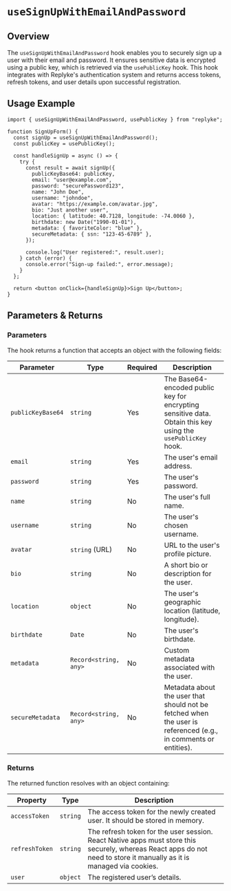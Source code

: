 
# `useSignUpWithEmailAndPassword`

## Overview

The `useSignUpWithEmailAndPassword` hook enables you to securely sign up a user with their email and password. It ensures sensitive data is encrypted using a public key, which is retrieved via the `usePublicKey` hook. This hook integrates with Replyke's authentication system and returns access tokens, refresh tokens, and user details upon successful registration.

## Usage Example

```tsx
import { useSignUpWithEmailAndPassword, usePublicKey } from "replyke";

function SignUpForm() {
  const signUp = useSignUpWithEmailAndPassword();
  const publicKey = usePublicKey();

  const handleSignUp = async () => {
    try {
      const result = await signUp({
        publicKeyBase64: publicKey,
        email: "user@example.com",
        password: "securePassword123",
        name: "John Doe",
        username: "johndoe",
        avatar: "https://example.com/avatar.jpg",
        bio: "Just another user",
        location: { latitude: 40.7128, longitude: -74.0060 },
        birthdate: new Date("1990-01-01"),
        metadata: { favoriteColor: "blue" },
        secureMetadata: { ssn: "123-45-6789" },
      });

      console.log("User registered:", result.user);
    } catch (error) {
      console.error("Sign-up failed:", error.message);
    }
  };

  return <button onClick={handleSignUp}>Sign Up</button>;
}

```


## Parameters & Returns

### Parameters

The hook returns a function that accepts an object with the following fields:

| Parameter          | Type                  | Required | Description |
|--------------------|-----------------------|----------|-------------|
| `publicKeyBase64`  | `string`             | Yes      | The Base64-encoded public key for encrypting sensitive data. Obtain this key using the `usePublicKey` hook. |
| `email`            | `string`             | Yes      | The user's email address. |
| `password`         | `string`             | Yes      | The user's password. |
| `name`             | `string`             | No       | The user's full name. |
| `username`         | `string`             | No       | The user's chosen username. |
| `avatar`           | `string` (URL)       | No       | URL to the user's profile picture. |
| `bio`              | `string`             | No       | A short bio or description for the user. |
| `location`         | `object`             | No       | The user's geographic location (latitude, longitude). |
| `birthdate`        | `Date`               | No       | The user's birthdate. |
| `metadata`         | `Record<string, any>`| No       | Custom metadata associated with the user. |
| `secureMetadata`   | `Record<string, any>`| No       | Metadata about the user that should not be fetched when the user is referenced (e.g., in comments or entities). |

### Returns

The returned function resolves with an object containing:

| Property         | Type      | Description |
|------------------|-----------|-------------|
| `accessToken`    | `string`  | The access token for the newly created user. It should be stored in memory. |
| `refreshToken`   | `string`  | The refresh token for the user session. React Native apps must store this securely, whereas React apps do not need to store it manually as it is managed via cookies. |
| `user`           | `object`  | The registered user’s details. |
